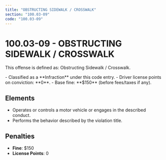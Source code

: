 ```yaml
---
title: "OBSTRUCTING SIDEWALK / CROSSWALK"
section: "100.03-09"
code: "100.03-09"
---
```





# 100.03-09 - OBSTRUCTING SIDEWALK / CROSSWALK

This offense is defined as: Obstructing Sidewalk / Crosswalk.

<Aside type="tip" title="Charge Type: Infraction">
- Classified as a **Infraction** under this code entry.
- Driver license points on conviction: **0**.
- Base fine: **$150** (before fees/taxes if any).
</Aside>

## Elements
- Operates or controls a motor vehicle or engages in the described conduct.
- Performs the behavior described by the violation title.

## Penalties
- **Fine**: $150
- **License Points**: 0
